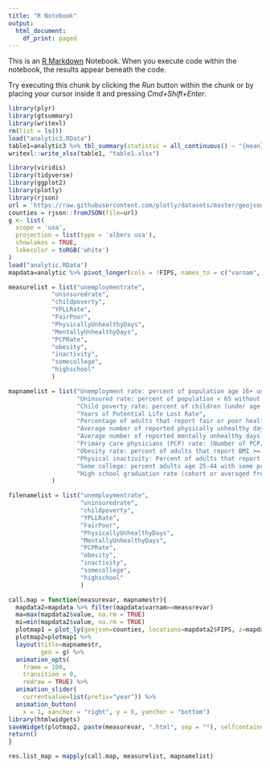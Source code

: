 ```yaml
---
title: "R Notebook"
output:
  html_document:
    df_print: paged
---
```


This is an [R Markdown](http://rmarkdown.rstudio.com) Notebook. When you execute code within the notebook, the results appear beneath the code. 

Try executing this chunk by clicking the *Run* button within the chunk or by placing your cursor inside it and pressing *Cmd+Shift+Enter*. 

```r
library(plyr)
library(gtsummary)
library(writexl)
rm(list = ls())
load("analytic3.RData")
table1=analytic3 %>% tbl_summary(statistic = all_continuous() ~ "{mean} {min} {max} {sd}") %>% as_tibble()
writexl::write_xlsx(table1, "table1.xlsx")
```

```r
library(viridis)
library(tidyverse)
library(ggplot2)
library(plotly)
library(rjson)
url = 'https://raw.githubusercontent.com/plotly/datasets/master/geojson-counties-fips.json'
counties = rjson::fromJSON(file=url)
g <- list(
  scope = 'usa',
  projection = list(type = 'albers usa'),
  showlakes = TRUE,
  lakecolor = toRGB('white')
)
load("analytic.RData")
mapdata=analytic %>% pivot_longer(cols = !FIPS, names_to = c("varnam", "year"), names_sep = "_", values_to = "value")
```

```r
measurelist = list("unemploymentrate",
            "uninsuredrate",
            "childpoverty",
            "YPLLRate",
            "FairPoor",
            "PhysicallyUnhealthyDays",
            "MentallyUnhealthyDays",
            "PCPRate",
            "obesity",
            "inactivity",
            "somecollege",
            "highschool"
            )

mapnamelist = list("Unemployment rate: percent of population age 16+ unemployed and looking for work",
                   "Uninsured rate: percent of population < 65 without insurance",
                   "Child poverty rate: percent of children (under age 18) living in poverty",
                   "Years of Potential Life Lost Rate",
                   "Percentage of adults that report fair or poor health",
                   "Average number of reported physically unhealthy days per month",
                   "Average number of reported mentally unhealthy days per month",
                   "Primary care physicians (PCP) rate: (Number of PCP/population)*100,000",
                   "Obesity rate: percent of adults that report BMI >= 30",
                   "Physical inactivity: Percent of adults that report no leisure time physical activity",
                   "Some college: percent adults age 25-44 with some post-secondary education",
                   "High school graduation rate (cohort or averaged freshman)"
            )

filenamelist = list("unemploymentrate",
                    "uninsuredrate",
                    "childpoverty",
                    "YPLLRate",
                    "FairPoor",
                    "PhysicallyUnhealthyDays",
                    "MentallyUnhealthyDays",
                    "PCPRate",
                    "obesity",
                    "inactivity",
                    "somecollege",
                    "highschool"
                    )

call.map = function(measurevar, mapnamestr){
  mapdata2=mapdata %>% filter(mapdata$varnam==measurevar)
  ma=max(mapdata2$value, na.rm = TRUE)
  mi=min(mapdata2$value, na.rm = TRUE)
  plotmap1 = plot_ly(geojson=counties, locations=mapdata2$FIPS, z=mapdata2$value, colorscale="Viridis", zmin=mi, zmax=ma, frame=mapdata2$year, type='choropleth')
  plotmap2=plotmap1 %>%
  layout(title=mapnamestr,
         geo = g) %>% 
  animation_opts(
    frame = 100, 
    transition = 0, 
    redraw = TRUE) %>%
  animation_slider(
    currentvalue=list(prefix="year")) %>%
  animation_button(
    x = 1, xanchor = "right", y = 0, yanchor = "bottom")
library(htmlwidgets)
saveWidget(plotmap2, paste(measurevar, ".html", sep = ""), selfcontained = F, libdir = "lib")
return()
}

res.list_map = mapply(call.map, measurelist, mapnamelist)

```
 